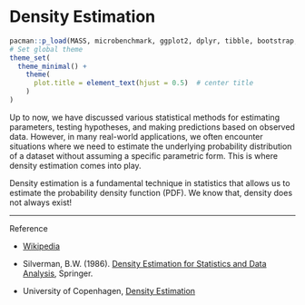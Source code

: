 # Density Estimation

\newcommand{\E}{\mathbb E}
\newcommand{\R}{\mathbb{R}}
\newcommand{\var}{\mathbb{V}ar}
\newcommand{\bx}{\mathbf{x}}
\newcommand{\bX}{\mathbf{X}}
\newcommand{\cov}{\mathbb{C}ov}
\newcommand{\mse}{\mathrm{MSE}}
\newcommand{\corr}{\mathbb{C}orr}
\newcommand{\unif}{\operatorname{Unif}}
\newcommand{\geom}{\operatorname{Geom}}
\newcommand{\bet}{\operatorname{Beta}}
\newcommand{\bern}{\operatorname{Bern}}
\newcommand{\iid}{\overset{iid}{\sim}}
\newcommand{\ef}{\operatorname{Eff}}
\newcommand{\htt}{\hat \theta}
\newcommand{\b}{\mathbb b}

```r
pacman::p_load(MASS, microbenchmark, ggplot2, dplyr, tibble, bootstrap, boot)
# Set global theme
theme_set(
  theme_minimal() +
    theme(
      plot.title = element_text(hjust = 0.5)  # center title
    )
)
```

Up to now, we have discussed various statistical methods for estimating parameters, testing hypotheses, and making predictions based on observed data. However, in many real-world applications, we often encounter situations where we need to estimate the underlying probability distribution of a dataset without assuming a specific parametric form. This is where density estimation comes into play. 


Density estimation is a fundamental technique in statistics that allows us to estimate the probability density function (PDF). We know that, density does not always exist!

--- 

Reference

+ [Wikipedia](https://en.wikipedia.org/wiki/Density_estimation)

+ Silverman, B.W. (1986). [Density Estimation for Statistics and Data Analysis](https://www.amazon.com/Density-Estimation-Statistics-Data-Analysis/dp/0412246201), Springer.

+ University of Copenhagen, [Density Estimation](https://cswr.nrhstat.org/density)

